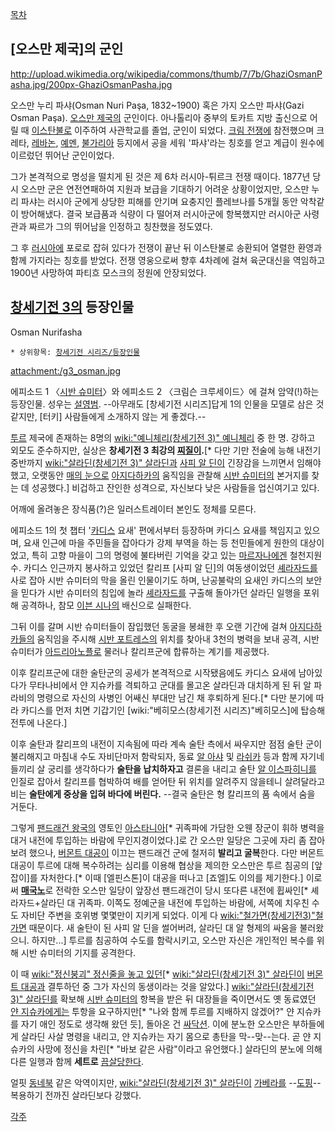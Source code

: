 [[목차]]
== [오스만 제국]의 군인 ==
http://upload.wikimedia.org/wikipedia/commons/thumb/7/7b/GhaziOsmanPasha.jpg/200px-GhaziOsmanPasha.jpg 

오스만 누리 파샤(Osman Nuri Paşa, 1832~1900) 혹은 가지 오스만 파샤(Gazi Osman Paşa). [[오스만 제국]]의 군인이다. 아나톨리아 중부의 토카트 지방 출신으로 어릴 때 [[이스탄불]]로 이주하여 사관학교를 졸업, 군인이 되었다. [[크림 전쟁]]에 참전했으며 크레타, [[레바논]], [[예멘]], [[불가리아]] 등지에서 공을 세워 '파샤'라는 칭호를 얻고 계급이 원수에 이르렀던 뛰어난 군인이었다.

그가 본격적으로 명성을 떨치게 된 것은 제 6차 러시아-튀르크 전쟁 때이다. 1877년 당시 오스만 군은 연전연패하여 지원과 보급을 기대하기 어려운 상황이었지만, 오스만 누리 파샤는 러시아 군에게 상당한 피해를 안기며 요충지인 플레브나를 5개월 동안 악착같이 방어해냈다. 결국 보급품과 식량이 다 떨어져 러시아군에 항복했지만 러시아군 사령관과 짜르가 그의 뛰어남을 인정하고 칭찬했을 정도였다.

그 후 [[러시아]]에 포로로 잡혀 있다가 전쟁이 끝난 뒤 이스탄불로 송환되어 열렬한 환영과 함께 가지라는 칭호를 받었다. 전쟁 영웅으로써 향후 4차례에 걸쳐 육군대신을 역임하고 1900년 사망하여 파티흐 모스크의 정원에 안장되었다.

== [[창세기전 3]]의 등장인물 ==
Osman Nurifasha

 * 상위항목: [[창세기전 시리즈/등장인물]]

attachment:/g3_osman.jpg

에피소드 1 〈[[시반 슈미터]]〉와 에피소드 2 〈크림슨 크루세이드〉에 걸쳐 암약(!)하는 등장인물. 성우는 [[설영범]].
--아무래도 [창세기전 시리즈]답게 1의 인물을 모델로 삼은 것 같지만, [터키] 사람들에게 소개하지 않는 게 좋겠다.--

[[투르]] 제국에 존재하는 8명의 [[wiki:"예니체리(창세기전 3)" 예니체리]] 중 한 명. 강하고 외모도 준수하지만, 실상은 '''창세기전 3 최강의 [[찌질이]].'''[* 다만 기만 전술에 능해 내전기 중반까지 [[wiki:"살라딘(창세기전 3)" 살라딘]]과 [[사피 알 딘]]이 긴장감을 느끼면서 임해야 했고, 오랫동안 [[매의 눈]]으로 [[아지다하카]]의 움직임을 관찰해 [[시반 슈미터]]의 본거지를 찾는 데 성공했다.] 비겁하고 잔인한 성격으로, 자신보다 낮은 사람들을 업신여기고 있다.

어깨에 올려놓은 장식품(?)은 일러스트레이터 본인도 정체를 모른다.

에피소드 1의 첫 챕터 '[[카디스]] 요새' 편에서부터 등장하며 카디스 요새를 책임지고 있으며, 요새 인근에 마을 주민들을 잡아다가 강제 부역을 하는 등 천민들에게 원한의 대상이었고, 특히 고향 마을이 그의 명령에 불타버린 기억을 갖고 있는 [[마르자나]]에겐 철천지원수. 카디스 인근까지 봉사하고 있었던 칼리프 [사피 알 딘]의 여동생이었던 [[셰라자드]]를 사로 잡아 시반 슈미터의 막을 올린 인물이기도 하며, 난공불락의 요새인 카디스의 보안을 믿다가 시반 슈미터의 침입에 놀라 [[셰라자드]]를 구출해 돌아가던 살라딘 일행을 포위해 공격하나, 참모 [[이븐 시나]]의 배신으로 실패한다. 

그뒤 이를 갈며 시반 슈미터들이 잠입했던 동굴을 봉쇄한 후 오랜 기간에 걸쳐 [[아지다하카]]들의 움직임을 주시해 [[시반 포트레스]]의 위치를 찾아내 3천의 병력을 보내 공격, 시반 슈미터가 [[아드리아노플]]로 물러나 칼리프군에 합류하는 계기를 제공했다.

이후 칼리프군에 대한 술탄군의 공세가 본격적으로 시작됐음에도 카디스 요새에 남아있다가 무타나비에서 얀 지슈카를 격퇴하고 군대를 몰고온 살라딘과 대치하게 된 뒤 알 파라비의 명령으로 자신의 사병인 어쌔신 부대만 남긴 채 후퇴하게 된다.[* 다만 분기에 따라 카디스를 먼저 치면 기갑기인 [wiki:"베히모스(창세기전 시리즈)"베히모스]에 탑승해 전투에 나온다.] 

이후 술탄과 칼리프의 내전이 지속됨에 따라 계속 술탄 측에서 싸우지만 점점 술탄 군이 불리해지고 마침내 수도 자비단마저 함락되자, 동료 [[알 아샤]] 및 [[라쉬카]] 등과 함께 자기네들끼리 살 궁리를 생각하다가 '''술탄을 납치하자고''' 결론을 내리고 술탄 [[알 이스파히니]]를 인질로 잡아서 칼리프를 협박하여 배를 얻어탄 뒤 위치를 알려주지 않을테니 살려달라고 비는 '''술탄에게 중상을 입혀 바다에 버린다.''' --결국 술탄은 형 칼리프의 품 속에서 숨을 거둔다.

그렇게 [[팬드래건 왕국]]의 영토인 [[아스타니아]][* 귀족파에 가담한 오웬 장군이 휘하 병력을 대거 내전에 투입하는 바람에 무인지경이었다.]로 간 오스만 일당은 그곳에 자리 좀 잡아 보려 했으나, [[버몬트 대공]]이 이끄는 팬드래건 군에 철저히 '''발리고 굴복'''한다. 다만 버몬트 대공이 투르에 대해 복수하려는 심리를 이용해 협상을 제의한 오스만은 투르 침공의 [앞잡이]를 자처한다.[* 이때 [엘핀스톤]이 대공을 떠나고 [죠엘]도 이의를 제기한다.] 이로써 '''[[매국노]]'''로 전락한 오스만 일당이 앞장선 팬드래건이 당시 또다른 내전에 휩싸인[* 셰라자드+살라딘 대 귀족파. 이쪽도 정예군을 내전에 투입하는 바람에, 서쪽에 치우친 수도 자비단 주변을 호위병 몇몇만이 지키게 되었다. 이게 다 [[wiki:"철가면(창세기전3)"철가면]] 때문이다. 새 술탄이 된 사피 알 딘을 썰어버려, 살라딘 대 알 형제의 싸움을 불러왔으니. 하지만...] 투르를 침공하여 수도를 함락시키고, 오스만 자신은 개인적인 복수를 위해 시반 슈미터의 기지를 공격한다.

이 때 [[wiki:"정신붕괴" 정신줄을 놓고 있던]][* [[wiki:"살라딘(창세기전 3)" 살라딘]]이 [[버몬트 대공]]과 결투하던 중 그가 자신의 동생이라는 것을 알았다.] [[wiki:"살라딘(창세기전 3)" 살라딘]]를 확보해 [[시반 슈미터]]의 항복을 받은 뒤 대장들을 죽이면서도 옛 동료였던 [[얀 지슈카]]에게는 투항을 요구하지만[* "나와 함께 투르를 지배하지 않겠어?" 얀 지슈카를 자기 애인 정도로 생각해 왔던 듯], 돌아온 건 [[싸닥션]]. 이에 분노한 오스만은 부하들에게 살라딘 사살 명령을 내리고, 얀 지슈카는 자기 몸으로 총탄을 막--맞--는다. 곧 얀 지슈카의 사망에 정신을 차린[* "바보 같은 사람"이라고 유언했다.] 살라딘의 분노에 의해 다른 일행과 함께 '''세트로''' [[끔살]]당한다.

얼핏 [[동네북]] 같은 악역이지만, [[wiki:"살라딘(창세기전 3)" 살라딘]]이 [[가베라]]를 --[[도핑]]--복용하기 전까진 살라딘보다 강했다.

[[각주]]

